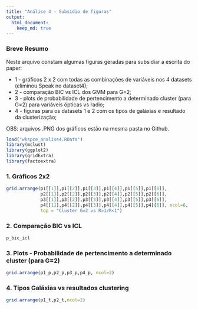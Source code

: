 ```yaml
---
title: "Análise 4 - Subsídio de figuras"
output: 
  html_document:
    keep_md: true
---
```


### Breve Resumo
Neste arquivo constam algumas figuras geradas para subsidiar a escrita do paper:

* 1 - gráficos 2 x 2 com todas as combinações de variáveis nos 4 datasets (eliminou Speak no dataset4);
* 2 - comparação BIC vs ICL dos GMM para G=2;
* 3 - plots de probabilidade de pertencimento a determinado cluster (para G=2) para variáveis ópticas vs radio;
* 4 - figuras para os datasets 1 e 2 com os tipos de galáxias e resultado da clusterização;

OBS: arquivos .PNG dos gráficos estão na mesma pasta no Github.

```r
load("wkspce_analise4.RData")
library(mclust)
library(ggplot2)
library(gridExtra)
library(factoextra)
```

### 1. Gráficos 2x2

```r
grid.arrange(p1[[1]],p1[[2]],p1[[3]],p1[[4]],p1[[5]],p1[[6]],
             p2[[1]],p2[[2]],p2[[3]],p2[[4]],p2[[5]],p2[[6]],
             p3[[1]],p3[[2]],p3[[3]],p3[[4]],p3[[5]],p3[[6]],
             p4[[1]],p4[[2]],p4[[3]],p4[[4]],p4[[5]],p4[[6]], ncol=6,
             top = "Cluster G=2 vs R>1/R<1")
```

### 2. Comparação BIC vs ICL

```r
p_bic_icl
```

### 3. Plots - Probabilidade de pertencimento a determinado cluster (para G=2)

```r
grid.arrange(p1_p,p2_p,p3_p,p4_p, ncol=2)
```

### 4. Tipos Galáxias vs resultados clustering

```r
grid.arrange(p1_t,p2_t,ncol=2)
```
